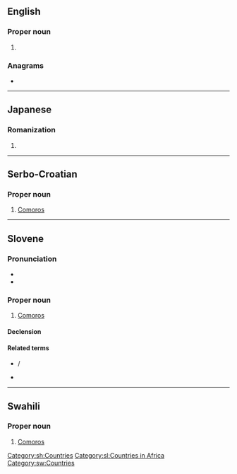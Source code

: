 {{also|komori|kōmori}}
==English==

===Proper noun===
{{en-proper noun}}

# {{surname|from=Japanese}}

===Anagrams===
* {{anagrams|en|Moriko}}

----

==Japanese==

===Romanization===
{{ja-romaji}}

# {{ja-romanization of|こもり}}

----

==Serbo-Croatian==

===Proper noun===
{{sh-proper noun|g=m-p}}

# [[Comoros]]

[[Category:sh:Countries]]

----

==Slovene==

===Pronunciation===
* {{IPA|lang=sl|/kɔˈmóːri/}}
* {{sl-tonal|komọ̑ri}}

===Proper noun===
{{sl-proper noun|Komóri|m-p|Komórov}}

# [[Comoros]]

====Declension====
{{sl-decl-noun-m|Komór|n=pl}}

====Related terms====
* {{l|sl|Komórčan}} / {{l|sl|Komórčanka}}
* {{l|sl|komórski}}

[[Category:sl:Countries in Africa]]

----

==Swahili==

===Proper noun===
{{head|sw|proper noun}}

# [[Comoros]]

[[Category:sw:Countries]]